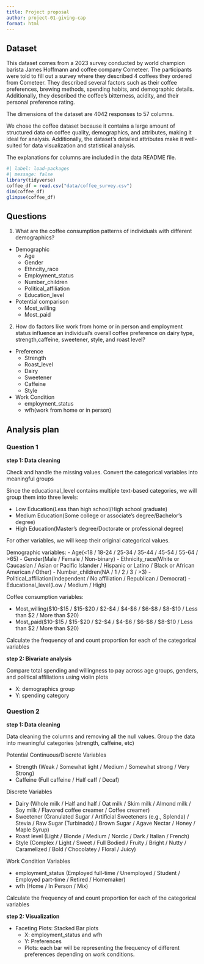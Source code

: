 ```yaml
---
title: Project proposal
author: project-01-giving-cap
format: html
---
```

## Dataset

This dataset comes from a 2023 survey conducted by world champion barista James Hoffmann and coffee company Cometeer. The participants were told to fill out a survey where they described 4 coffees they ordered from Cometeer. They described several factors such as their coffee preferences, brewing methods, spending habits, and demographic details. Additionally, they described the coffee’s bitterness, acidity, and their personal preference rating.

The dimensions of the dataset are 4042 responses to 57 columns.

We chose the coffee dataset because it contains a large amount of structured data on coffee quality, demographics, and attributes, making it ideal for analysis. Additionally, the dataset's detailed attributes make it well-suited for data visualization and statistical analysis.

The explanations for columns are included in the data README file. 


```r
#| label: load-packages
#| message: false
library(tidyverse)
coffee_df = read.csv("data/coffee_survey.csv") 
dim(coffee_df)
glimpse(coffee_df)
```

## Questions

1.  What are the coffee consumption patterns of individuals with different demographics?
- Demographic
  - Age
  - Gender
  - Ethncity_race
  - Employment_status
  - Number_children
  - Political_affiliation
  - Education_level
- Potential comparison 
  - Most_willing
  - Most_paid

2.  How do factors like work from home or in person and employment status influence an individual's overall coffee preference on dairy type, strength,caffeine, sweetener, style, and roast level?
- Preference
  - Strength
  - Roast_level
  - Dairy
  - Sweetener
  - Caffeine
  - Style
- Work Condition
  - employment_status
  - wfh(work from home or in person)


## Analysis plan

### Question 1

**step 1: Data cleaning**

Check and handle the missing values. Convert the categorical variables into meaningful groups

Since the educational_level contains multiple text-based categories, we will group them into three levels:

- Low Education(Less than high school/High school graduate)
- Medium Education(Some college or associate's degree/Bachelor's degree)
- High Education(Master's degree/Doctorate or professional degree)

For other variables, we will keep their original categorical values.

Demographic variables:
- Age(<18 / 18-24 / 25-34 / 35-44 / 45-54 / 55-64 / >65)
- Gender(Male / Female / Non-binary)
- Ethnicity_race(White or Caucasian / Asian or Pacific Islander / Hispanic or Latino / Black or African American / Other)
- Number_children(NA / 1 / 2 / 3 / >3)
- Political_affiliation(Independent / No affiliation / Republican / Democrat)
- Educational_level(Low / Medium / High)

Coffee consumption variables:

- Most_willing($10-$15 / $15-$20 / $2-$4 / $4-$6 / $6-$8 / $8-$10 / Less than $2 / More than $20)
- Most_paid($10-$15 / $15-$20 / $2-$4 / $4-$6 / $6-$8 / $8-$10 / Less than $2 / More than $20)

Calculate the frequency of and count proportion for each of the categorical variables


**step 2: Bivariate analysis**

Compare total spending and willingness to pay across age groups, genders, and political affiliations using violin plots

-   X: demographics group
-   Y: spending category


### Question 2

**step 1: Data cleaning**

Data cleaning the columns and removing all the null values. Group the data into meaningful categories (strength, caffeine, etc)

Potential Continuous/Discrete Variables

- Strength (Weak / Somewhat light / Medium / Somewhat strong / Very Strong)
- Caffeine (Full caffeine / Half caff / Decaf)

Discrete Variables

- Dairy (Whole milk / Half and half / Oat milk / Skim milk / Almond milk / Soy milk / Flavored coffee creamer / Coffee creamer)
- Sweetener (Granulated Sugar / Artificial Sweeteners (e.g., Splenda) / Stevia / Raw Sugar (Turbinado) / Brown Sugar / Agave Nectar / Honey / Maple Syrup)
- Roast level (Light / Blonde / Medium / Nordic / Dark / Italian / French)
- Style (Complex / Light / Sweet / Full Bodied / Fruity / Bright / Nutty / Caramelized / Bold / Chocolatey / Floral / Juicy)

Work Condition Variables

- employment_status (Employed full-time / Unemployed / Student / Employed part-time / Retired / Homemaker)
- wfh (Home / In Person / Mix)

Calculate the frequency of and count proportion for each of the categorical variables

**step 2: Visualization**

-   Faceting Plots: Stacked Bar plots
    -   X: employment_status and wfh
    -   Y: Preferences
    -   Plots: each bar will be representing the frequency of different preferences depending on work conditions. 

